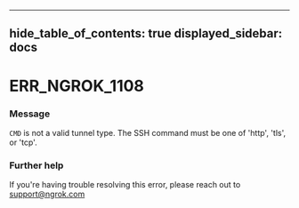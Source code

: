 

---
hide_table_of_contents: true
displayed_sidebar: docs
---


# ERR_NGROK_1108

### Message
`CMD` is not a valid tunnel type. The SSH command must be one of 'http', 'tls', or 'tcp'.

<ErrorDetails error="err_ngrok_1108" />



### Further help
If you're having trouble resolving this error, please reach out to [support@ngrok.com](mailto:support@ngrok.com?subject=Help%20with%20ERR_NGROK_1108)

